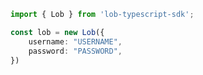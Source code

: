 ```typescript index.ts
import { Lob } from 'lob-typescript-sdk';

const lob = new Lob({
    username: "USERNAME",
    password: "PASSWORD",
})
```